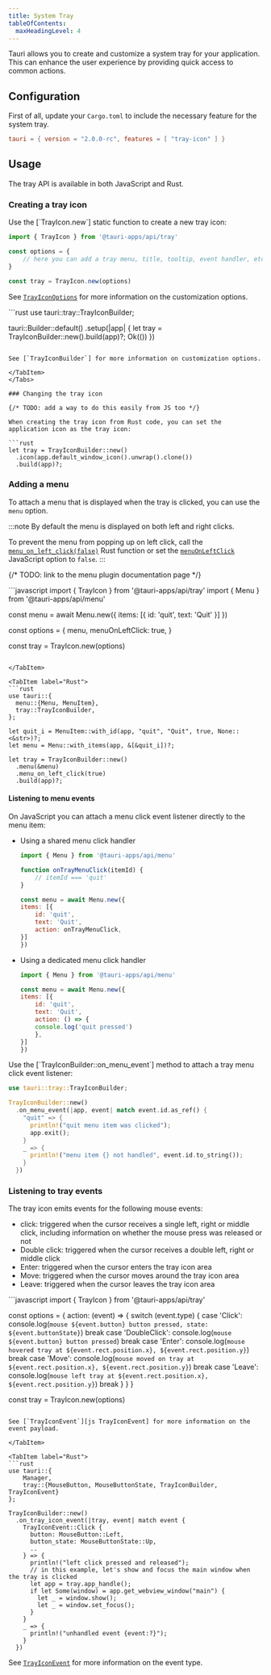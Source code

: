 ```yaml
---
title: System Tray
tableOfContents:
  maxHeadingLevel: 4
---
```



Tauri allows you to create and customize a system tray for your application.
This can enhance the user experience by providing quick access to common actions.

## Configuration

First of all, update your `Cargo.toml` to include the necessary feature for the system tray.

```toml title="src-tauri/Cargo.toml"
tauri = { version = "2.0.0-rc", features = [ "tray-icon" ] }
```

## Usage

The tray API is available in both JavaScript and Rust.

### Creating a tray icon

<Tabs>
<TabItem label="JavaScript">
Use the [`TrayIcon.new`] static function to create a new tray icon:

```javascript
import { TrayIcon } from '@tauri-apps/api/tray'

const options = {
    // here you can add a tray menu, title, tooltip, event handler, etc
}

const tray = TrayIcon.new(options)
```

See [`TrayIconOptions`] for more information on the customization options.

</TabItem>

<TabItem label="Rust">
```rust
use tauri::tray::TrayIconBuilder;

tauri::Builder::default()
  .setup(|app| {
    let tray = TrayIconBuilder::new().build(app)?;
    Ok(())
  })
```

See [`TrayIconBuilder`] for more information on customization options.

</TabItem>
</Tabs>

### Changing the tray icon

{/* TODO: add a way to do this easily from JS too */}

When creating the tray icon from Rust code, you can set the application icon as the tray icon:

```rust
let tray = TrayIconBuilder::new()
  .icon(app.default_window_icon().unwrap().clone())
  .build(app)?;
```

### Adding a menu

To attach a menu that is displayed when the tray is clicked, you can use the `menu` option.

:::note
By default the menu is displayed on both left and right clicks.

To prevent the menu from popping up on left click, call the [`menu_on_left_click(false)`][TrayIconBuilder::menu_on_left_click] Rust function
or set the [`menuOnLeftClick`] JavaScript option to `false`.
:::

{/* TODO: link to the menu plugin documentation page */}

<Tabs>
<TabItem label="JavaScript">
```javascript
import { TrayIcon } from '@tauri-apps/api/tray'
import { Menu } from '@tauri-apps/api/menu'

const menu = await Menu.new({
  items: [{
    id: 'quit',
    text: 'Quit'
  }]
})

const options = {
  menu,
  menuOnLeftClick: true,
}

const tray = TrayIcon.new(options)
```

</TabItem>

<TabItem label="Rust">
```rust
use tauri::{
  menu::{Menu, MenuItem},
  tray::TrayIconBuilder,
};

let quit_i = MenuItem::with_id(app, "quit", "Quit", true, None::<&str>)?;
let menu = Menu::with_items(app, &[&quit_i])?;

let tray = TrayIconBuilder::new()
  .menu(&menu)
  .menu_on_left_click(true)
  .build(app)?;
```

</TabItem>
</Tabs>

#### Listening to menu events

<Tabs>
<TabItem label="JavaScript">
On JavaScript you can attach a menu click event listener directly to the menu item:

- Using a shared menu click handler

    ```javascript
    import { Menu } from '@tauri-apps/api/menu'

    function onTrayMenuClick(itemId) {
        // itemId === 'quit'
    }

    const menu = await Menu.new({
    items: [{
        id: 'quit',
        text: 'Quit',
        action: onTrayMenuClick,
    }]
    })
    ```

- Using a dedicated menu click handler

    ```javascript
    import { Menu } from '@tauri-apps/api/menu'

    const menu = await Menu.new({
    items: [{
        id: 'quit',
        text: 'Quit',
        action: () => {
        console.log('quit pressed')
        },
    }]
    })
    ```

</TabItem>

<TabItem label="Rust">
Use the [`TrayIconBuilder::on_menu_event`] method to attach a tray menu click event listener:

```rust
use tauri::tray::TrayIconBuilder;

TrayIconBuilder::new()
  .on_menu_event(|app, event| match event.id.as_ref() {
    "quit" => {
      println!("quit menu item was clicked");
      app.exit();
    }
    _ => {
      println!("menu item {} not handled", event.id.to_string());
    }
  })
```

</TabItem>
</Tabs>

### Listening to tray events

The tray icon emits events for the following mouse events:

- click: triggered when the cursor receives a single left, right or middle click, including information on whether the mouse press was released or not
- Double click: triggered when the cursor receives a double left, right or middle click
- Enter: triggered when the cursor enters the tray icon area
- Move: triggered when the cursor moves around the tray icon area
- Leave: triggered when the cursor leaves the tray icon area 

<Tabs>
<TabItem label="JavaScript">
```javascript
import { TrayIcon } from '@tauri-apps/api/tray'

const options = {
  action: (event) => {
    switch (event.type) {
      case 'Click':
        console.log(`mouse ${event.button} button pressed, state: ${event.buttonState}`)
        break
      case 'DoubleClick':
        console.log(`mouse ${event.button} button pressed`)
        break
      case 'Enter':
        console.log(`mouse hovered tray at ${event.rect.position.x}, ${event.rect.position.y}`)
        break
      case 'Move':
        console.log(`mouse moved on tray at ${event.rect.position.x}, ${event.rect.position.y}`)
        break
      case 'Leave':
        console.log(`mouse left tray at ${event.rect.position.x}, ${event.rect.position.y}`)
        break
    }
  }
}

const tray = TrayIcon.new(options)
```

See [`TrayIconEvent`][js TrayIconEvent] for more information on the event payload.

</TabItem>

<TabItem label="Rust">
```rust
use tauri::{
    Manager,
    tray::{MouseButton, MouseButtonState, TrayIconBuilder, TrayIconEvent}
};

TrayIconBuilder::new()
  .on_tray_icon_event(|tray, event| match event {
    TrayIconEvent::Click {
      button: MouseButton::Left,
      button_state: MouseButtonState::Up,
      ..
    } => {
      println!("left click pressed and released");
      // in this example, let's show and focus the main window when the tray is clicked
      let app = tray.app_handle();
      if let Some(window) = app.get_webview_window("main") {
        let _ = window.show();
        let _ = window.set_focus();
      }
    }
    _ => {
      println!("unhandled event {event:?}");
    }
  })
```

See [`TrayIconEvent`][rust TrayIconEvent] for more information on the event type.

</TabItem>
</Tabs>

[`TrayIcon.new`]: /reference/javascript/api/namespacetray/#new
[`TrayIconOptions`]: /reference/javascript/api/namespacetray/#trayiconoptions
[`TrayIconBuilder`]: https://docs.rs/tauri/2.0.0-rc/tauri/tray/struct.TrayIconBuilder.html
[TrayIconBuilder::menu_on_left_click]: https://docs.rs/tauri/2.0.0-rc/tauri/tray/struct.TrayIconBuilder.html#method.menu_on_left_click
[`menuOnLeftClick`]: http://localhost:4321/reference/javascript/api/namespacetray/#properties-1
[`TrayIconBuilder::on_menu_event`]: https://docs.rs/tauri/2.0.0-rc/tauri/tray/struct.TrayIconBuilder.html#method.on_menu_event
[js TrayIconEvent]: /reference/javascript/api/namespacetray/#trayiconevent
[rust TrayIconEvent]: https://docs.rs/tauri/2.0.0-rc/tauri/tray/enum.TrayIconEvent.html
